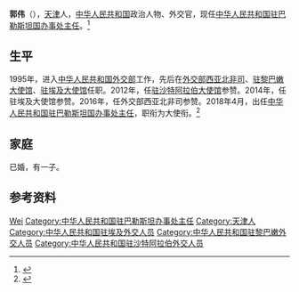 '''郭伟'''（{{bd|1971年|12月||catIdx=}}），[[天津|天津]]人，[[中华人民共和国|中华人民共和国]]政治人物、外交官，现任[[中国驻巴勒斯坦大使列表|中华人民共和国驻巴勒斯坦国办事处主任]]。<ref>{{Cite web|title=主任致辞|url=http://ps.china-office.gov.cn/chn/bscxx/zrzc/201707/t20170717_6182121.htm|work=中华人民共和国驻巴勒斯坦国办事处|date=2018-04-17|accessdate=2022-06-02}}</ref>

==生平==
1995年，进入[[中华人民共和国外交部|中华人民共和国外交部]]工作，先后在[[中华人民共和国外交部西亚北非司|外交部西亚北非司]]、[[中国驻黎巴嫩大使馆|驻黎巴嫩大使馆]]、[[中国驻埃及大使馆|驻埃及大使馆]]任职。2012年，任[[中国驻沙特阿拉伯大使馆|驻沙特阿拉伯大使馆]]参赞。2014年，任驻埃及大使馆参赞。2016年，任外交部西亚北非司参赞。2018年4月，出任[[中国驻巴勒斯坦大使列表|中华人民共和国驻巴勒斯坦国办事处主任]]，职衔为大使衔。<ref>{{Cite web|title=主任简历|url=http://ps.china-office.gov.cn/chn/bscxx/zrjl/201707/t20170717_6182133.htm|work=中华人民共和国驻巴勒斯坦国办事处|date=2018-04-17|accessdate=2022-06-02}}</ref>

==家庭==
已婚，有一子。

==参考资料==
{{reflist}}

{{start box}}
{{s-dip}}
{{succession box|[[陈兴忠|陈兴忠]]|现任|[[中国驻巴勒斯坦大使列表|中华人民共和国驻巴勒斯坦国办事处主任]]|2018年4月－}}
{{end box}}

{{Authority control}}
{{DEFAULTSORT:Guo郭}}
[[Category:郭姓|Wei]]
[[Category:中华人民共和国驻巴勒斯坦办事处主任|Category:中华人民共和国驻巴勒斯坦办事处主任]]
[[Category:天津人|Category:天津人]]
[[Category:中华人民共和国驻埃及外交人员|Category:中华人民共和国驻埃及外交人员]]
[[Category:中华人民共和国驻黎巴嫩外交人员|Category:中华人民共和国驻黎巴嫩外交人员]]
[[Category:中华人民共和国驻沙特阿拉伯外交人员|Category:中华人民共和国驻沙特阿拉伯外交人员]]